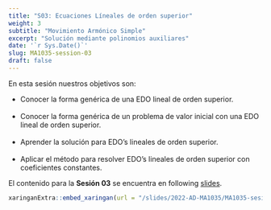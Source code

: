 ---
title: "S03: Ecuaciones Líneales de orden superior"
weight: 3
subtitle: "Movimiento Armónico Simple"
excerpt: "Solución mediante polinomios auxiliares"
date: '`r Sys.Date()`'
slug: MA1035-session-03
draft: false
---

En esta sesión nuestros objetivos son:

* Conocer la forma genérica de una EDO lineal de orden superior. <br/><br/>
* Conocer la forma genérica de un problema de valor inicial con una EDO lineal de orden superior. <br/><br/>
* Aprender la solución para EDO's lineales de orden superior. <br/><br/>
* Aplicar el método para resolver EDO's lineales de orden superior con coeficientes constantes.

El contenido para la **Sesión 03** se encuentra en following [slides](/slides/2022-AD-MA1035/MA1035-sesion-03).

```{r embed-xaringan, echo=FALSE}
xaringanExtra::embed_xaringan(url = "/slides/2022-AD-MA1035/MA1035-sesion-03", ratio = "4:3")
```